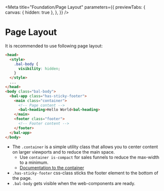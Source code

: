 
<Meta
  title="Foundation/Page Layout"
  parameters={{
    previewTabs: {
      canvas: { hidden: true },
    },
  }}
/>

# Page Layout

It is recommended to use following page layout:

```html
<head>
  <style>
    .bal-body {
      visibility: hidden;
    }
  </style>
  ...
</head>
<body class="bal-body">
  <bal-app class="has-sticky-footer">
    <main class="container">
      <!-- Page content -->
      <bal-heading>Hello World<bal-heading>
    </main>
    <footer class="footer">
      <!-- Footer content -->
    </footer>
  </bal-app>
</body>
```

- The `.container` is a simple utility class that allows you to center content on larger viewports and to reduce the main space.
  - Use `container is-compact` for sales funnels to reduce the max-width to a minimum.
  - [Documentation to the container](?path=/docs/foundation-css-framework--container#container)
- `.has-sticky-footer` css-class sticks the footer element to the bottom of the page.
- `.bal-body` gets visible when the web-components are ready.

<bal-doc-github link="/stories/foundation/07-page-layout.stories.mdx"></bal-doc-github>
